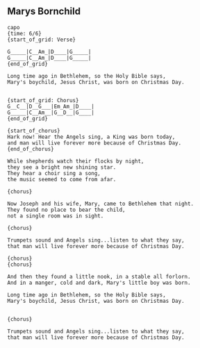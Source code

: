 ## Marys Bornchild
```
{capo: 0}
{time: 6/6}
{start_of_grid: Verse}

G_____|C__Am_|D____|G_____|
G_____|C__Am_|D____|G_____|
{end_of_grid}

Long time ago in Bethlehem, so the Holy Bible says,  
Mary's boychild, Jesus Christ, was born on Christmas Day. 


{start_of_grid: Chorus}
G__C__|D__G___|Em_Am_|D____|
G_____|C__Am__|G__D__|G____|
{end_of_grid}

{start_of_chorus}
Hark now! Hear the Angels sing, a King was born today, 
and man will live forever more because of Christmas Day. 
{end_of_chorus}  

While shepherds watch their flocks by night, 
they see a bright new shining star. 
They hear a choir sing a song,  
the music seemed to come from afar.  
  
{chorus} 

Now Joseph and his wife, Mary, came to Bethlehem that night. 
They found no place to bear the child,  
not a single room was in sight.      
  
{chorus}

Trumpets sound and Angels sing...listen to what they say, 
that man will live forever more because of Christmas Day. 

{chorus}
{chorus}
  
And then they found a little nook, in a stable all forlorn. 
And in a manger, cold and dark, Mary's little boy was born.

Long time ago in Bethlehem, so the Holy Bible says,  
Mary's boychild, Jesus Christ, was born on Christmas Day. 

  
{chorus}

Trumpets sound and Angels sing...listen to what they say, 
that man will live forever more because of Christmas Day.
```
